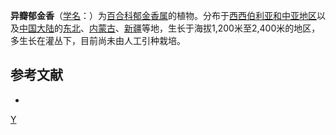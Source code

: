 {{Speciesbox 
| taxon = Tulipa heteropetala
| authority = Ledeb.
}}

'''异瓣郁金香'''（[[学名|学名]]：{{lang|la|''Tulipa heteropetala''}}）为[[百合科|百合科]][[郁金香属|郁金香属]]的植物。分布于[[西西伯利亚和中亚地区|西西伯利亚和中亚地区]]以及[[中国大陆|中国大陆]]的[[中国东北地区|东北]]、[[内蒙古|内蒙古]]、[[新疆|新疆]]等地，生长于海拔1,200米至2,400米的地区，多生长在灌丛下，目前尚未由人工引种栽培。

== 参考文献 ==
<div class="references-small">
* {{cite web| url =http://www.bioinfo.cn/db05/KmzwSpecies.php?action=view&id=12490| title =异瓣郁金香| work =《中国高等植物数据库全库》| publisher =中国科学院微生物研究所| author =昆明植物研究所| accessdate =2009-02-24| deadurl =yes| archiveurl =https://web.archive.org/web/20160305105355/http://www.bioinfo.cn/db05/KmzwSpecies.php?action=view&id=12490| archivedate =2016-03-05}}
</div>
{{Taxonbar|from=Q11066078}}

[[Category:郁金香属|Y]]


{{植物小作品}}